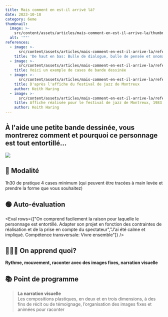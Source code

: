 ```yaml
---
title: Mais comment en est-il arrivé là?
date: 2023-10-18
category: 6eme
thumbnail:
  image: >-
    src/content/assets/articles/mais-comment-en-est-il-arrive-la/thumbnail/image.webp
  alt: '""'
references:
  - image: >-
      src/content/assets/articles/mais-comment-en-est-il-arrive-la/references/0/image.webp
    title: 'De haut en bas: Bulle de dialogue, bulle de pensée et onomatopée'
  - image: >-
      src/content/assets/articles/mais-comment-en-est-il-arrive-la/references/1/image.webp
    title: Voici un exemple de cases de bande dessinée
  - image: >-
      src/content/assets/articles/mais-comment-en-est-il-arrive-la/references/2/image.webp
    title: D'après l'affiche du festival de jazz de Montreux
    author: Keith Haring
  - image: >-
      src/content/assets/articles/mais-comment-en-est-il-arrive-la/references/3/image.webp
    title: Affiche réalisée pour le festival de jazz de Montreux, 1983
    author: Keith Haring
---
```

## **À l'aide une petite bande dessinée, vous montrerez comment et pourquoi ce personnage est tout entortillé...**

![](src/content/assets/articles/mais-comment-en-est-il-arrive-la/keith.webp)

## **🔎 Modalité**

1h30 de pratique 4 cases minimum (qui peuvent être tracées à main levée et prendre la forme que vous souhaitez)

## **🟢 Auto-évaluation**

<Eval rows={["On comprend facilement la raison pour laquelle le personnage est entortillé. Adapter son projet en fonction des contraintes de réalisation et de la prise en compte du spectateur","J'ai été calme et impliqué. Compétence transversale: Vivre ensemble"]} />

## 👩🏼‍🏫 On apprend quoi?

**Rythme, mouvement, raconter avec des images fixes, narration visuelle**

## **📚 Point de programme**

> **La narration visuelle**\
> Les compositions plastiques, en deux et en trois dimensions, à des fins de récit ou de témoignage, l’organisation des images fixes et animées pour raconter
